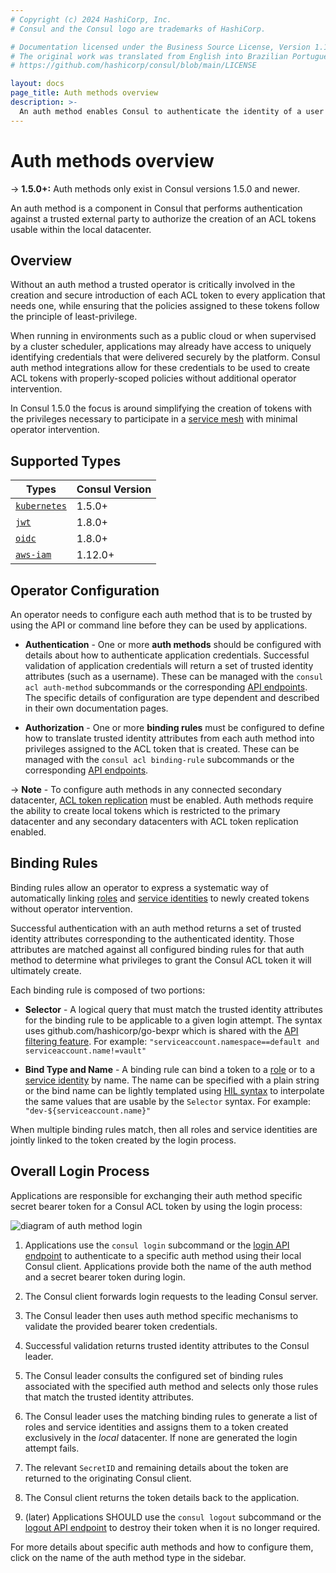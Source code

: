 ```yaml
---
# Copyright (c) 2024 HashiCorp, Inc.
# Consul and the Consul logo are trademarks of HashiCorp.

# Documentation licensed under the Business Source License, Version 1.1.
# The original work was translated from English into Brazilian Portuguese.
# https://github.com/hashicorp/consul/blob/main/LICENSE

layout: docs
page_title: Auth methods overview
description: >-
  An auth method enables Consul to authenticate the identity of a user or application and then automatically provision an ACL token with privileges based on identity attributes. Learn how the overall login process works and how auth methods and binding rules can help you secure your service mesh with minimal operator intervention.
---
```


# Auth methods overview

-> **1.5.0+:** Auth methods only exist in Consul versions 1.5.0 and newer.

An auth method is a component in Consul that performs authentication against a
trusted external party to authorize the creation of an ACL tokens usable within
the local datacenter.

## Overview

Without an auth method a trusted operator is critically involved in the
creation and secure introduction of each ACL token to every application that
needs one, while ensuring that the policies assigned to these tokens follow the
principle of least-privilege.

When running in environments such as a public cloud or when supervised by a
cluster scheduler, applications may already have access to uniquely identifying
credentials that were delivered securely by the platform. Consul auth method
integrations allow for these credentials to be used to create ACL tokens with
properly-scoped policies without additional operator intervention.

In Consul 1.5.0 the focus is around simplifying the creation of tokens with the
privileges necessary to participate in a [service mesh](/consul/docs/connect)
with minimal operator intervention.

## Supported Types

| Types                                             | Consul Version                    |
| ------------------------------------------------- | --------------------------------- |
| [`kubernetes`](/consul/docs/secure/acl/auth-method/k8s) | 1.5.0+                            |
| [`jwt`](/consul/docs/secure/acl/auth-method/jwt)               | 1.8.0+                            |
| [`oidc`](/consul/docs/secure/acl/auth-method/oidc)             | 1.8.0+ <EnterpriseAlert inline /> |
| [`aws-iam`](/consul/docs/secure/acl/auth-method/aws)       | 1.12.0+                           |

## Operator Configuration

An operator needs to configure each auth method that is to be trusted by
using the API or command line before they can be used by applications.

- **Authentication** - One or more **auth methods** should be configured with
  details about how to authenticate application credentials. Successful
  validation of application credentials will return a set of trusted identity
  attributes (such as a username). These can be managed with the `consul acl auth-method` subcommands or the corresponding [API
  endpoints](/consul/api-docs/acl/auth-methods). The specific details of
  configuration are type dependent and described in their own documentation
  pages.

- **Authorization** - One or more **binding rules** must be configured to define
  how to translate trusted identity attributes from each auth method into
  privileges assigned to the ACL token that is created. These can be managed
  with the `consul acl binding-rule` subcommands or the corresponding [API
  endpoints](/consul/api-docs/acl/binding-rules).

-> **Note** - To configure auth methods in any connected secondary datacenter,
[ACL token replication](/consul/docs/reference/agent//configuration-file/acl#acl_enable_token_replication)
must be enabled. Auth methods require the ability to create local tokens which
is restricted to the primary datacenter and any secondary datacenters with ACL
token replication enabled.

## Binding Rules

Binding rules allow an operator to express a systematic way of automatically
linking [roles](/consul/docs/secure/acl/role) and [service
identities](/consul/docs/security/acl/acl-roles#service-identities) to newly created
tokens without operator intervention.

Successful authentication with an auth method returns a set of trusted
identity attributes corresponding to the authenticated identity. Those
attributes are matched against all configured binding rules for that auth
method to determine what privileges to grant the Consul ACL token it will
ultimately create.

Each binding rule is composed of two portions:

- **Selector** - A logical query that must match the trusted identity
  attributes for the binding rule to be applicable to a given login attempt.
  The syntax uses github.com/hashicorp/go-bexpr which is shared with the [API
  filtering feature](/consul/api-docs/features/filtering). For example:
  `"serviceaccount.namespace==default and serviceaccount.name!=vault"`

- **Bind Type and Name** - A binding rule can bind a token to a
  [role](/consul/docs/secure/acl/role) or to a [service
  identity](/consul/docs/security/acl/acl-roles#service-identities) by name. The name
  can be specified with a plain string or the bind name can be lightly
  templated using [HIL syntax](https://github.com/hashicorp/hil) to interpolate
  the same values that are usable by the `Selector` syntax. For example:
  `"dev-${serviceaccount.name}"`

When multiple binding rules match, then all roles and service identities are
jointly linked to the token created by the login process.

## Overall Login Process

Applications are responsible for exchanging their auth method specific secret
bearer token for a Consul ACL token by using the login process:

![diagram of auth method login](/img/auth-methods.svg)

1. Applications use the `consul login` subcommand or the [login API
   endpoint](/consul/api-docs/acl#login-to-auth-method) to authenticate to a
   specific auth method using their local Consul client. Applications provide
   both the name of the auth method and a secret bearer token during login.

2. The Consul client forwards login requests to the leading Consul server.

3. The Consul leader then uses auth method specific mechanisms to validate the
   provided bearer token credentials.

4. Successful validation returns trusted identity attributes to the Consul
   leader.

5. The Consul leader consults the configured set of binding rules associated
   with the specified auth method and selects only those rules that match the
   trusted identity attributes.

6. The Consul leader uses the matching binding rules to generate a list of
   roles and service identities and assigns them to a token created exclusively
   in the _local_ datacenter. If none are generated the login attempt fails.

7. The relevant `SecretID` and remaining details about the token are returned to
   the originating Consul client.

8. The Consul client returns the token details back to the application.

9. (later) Applications SHOULD use the `consul logout` subcommand or the
   [logout API endpoint](/consul/api-docs/acl#logout-from-auth-method) to destroy
   their token when it is no longer required.

For more details about specific auth methods and how to configure them, click
on the name of the auth method type in the sidebar.
